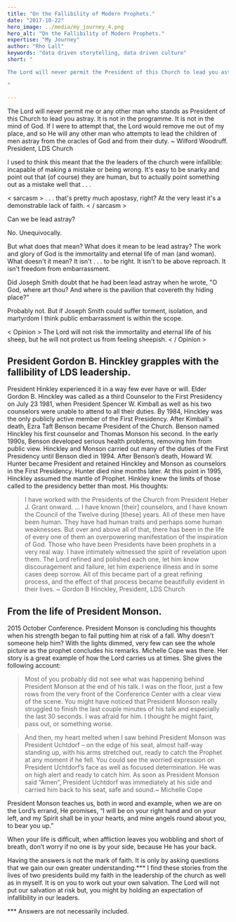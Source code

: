 ```yaml
---
title: "On the Fallibility of Modern Prophets."
date: "2017-10-22"
hero_image: ../media/my_journey_4.png
hero_alt: "On the Fallibility of Modern Prophets."
expertise: "My Journey"
author: "Rho Lall"
keywords: "data driven storytelling, data driven culture"
short: "

The Lord will never permit the President of this Church to lead you astray. It is not in the mind of God. If I were to attempt that, the Lord would remove me out of my place.

"

---
```


The Lord will never permit me or any other man who stands as President of this Church to lead you astray. It is not in the programme. It is not in the mind of God. If I were to attempt that, the Lord would remove me out of my place, and so He will any other man who attempts to lead the children of men astray from the oracles of God and from their duty. ~ Wilford Woodruff. President, LDS Church

I used to think this meant that the the leaders of the church were infallible: incapable of making a mistake or being wrong. It's easy to be snarky and point out that (of course) they are human, but to actually point something out as a mistake well that . . . 

< sarcasm > . . . that's pretty much apostasy, right? At the very least it's a demonstrable lack of faith. < / sarcasm >

Can we be lead astray?

No. Unequivocally.

But what does that mean? What does it mean to be lead astray? The work and glory of God is the immortality and eternal life of man (and woman). What doesn't it mean? It isn't . . . to be right. It isn't to be above reproach. It isn't freedom from embarrassment.

Did Joseph Smith doubt that he had been lead astray when he wrote, "O God, where art thou? And where is the pavilion that covereth thy hiding place?"

Probably not. But if Joseph Smith could suffer torment, isolation, and martyrdom I think public embarrassment is within the scope.

< Opinion > The Lord will not risk the immortality and eternal life of his sheep, but he will not protect us from feeling sheepish. < / Opinion >

## President Gordon B. Hinckley grapples with the fallibility of LDS leadership.

President Hinkley experienced it in a way few ever have or will. Elder Gordon B. Hinckley was called as a third Counselor to the First Presidency on July 23 1981, when President Spencer W. Kimball as well as his two counselors were unable to attend to all their duties. By 1984, Hinckley was the only publicly active member of the First Presidency. After Kimball's death, Ezra Taft Benson became President of the Church. Benson named Hinckley his first counselor and Thomas Monson his second. In the early 1990s, Benson developed serious health problems, removing him from public view. Hinckley and Monson carried out many of the duties of the First Presidency until Benson died in 1994. After Benson’s death, Howard W. Hunter became President and retained Hinckley and Monson as counselors in the First Presidency. Hunter died nine months later. At this point in 1995, Hinckley assumed the mantle of Prophet. Hinkley knew the limits of those called to the presidency better than most. His thoughts:

>I have worked with the Presidents of the Church from President Heber J. Grant onward. … I have known [their] counselors, and I have known the Council of the Twelve during [these] years. All of these men have been human. They have had human traits and perhaps some human weaknesses. But over and above all of that, there has been in the life of every one of them an overpowering manifestation of the inspiration of God. Those who have been Presidents have been prophets in a very real way. I have intimately witnessed the spirit of revelation upon them. The Lord refined and polished each one, let him know discouragement and failure, let him experience illness and in some cases deep sorrow. All of this became part of a great refining process, and the effect of that process became beautifully evident in their lives. ~ Gordon B Hinckley, President, LDS Church

## From the life of President Monson.

2015 October Conference. President Monson is concluding his thoughts when his strength began to fail putting him at risk of a fall. Why doesn't someone help him? With the lights dimmed, very few can see the whole picture as the prophet concludes his remarks. Michelle Cope was there. Her story is a great example of how the Lord carries us at times. She gives the following account:

>Most of you probably did not see what was happening behind President Monson at the end of his talk. I was on the floor, just a few rows from the very front of the Conference Center with a clear view of the scene. You might have noticed that President Monson really struggled to finish the last couple minutes of his talk and especially the last 30 seconds. I was afraid for him. I thought he might faint, pass out, or something worse.

>And then, my heart melted when I saw behind President Monson was President Uchtdorf – on the edge of his seat, almost half-way standing up, with his arms stretched out, ready to catch the Prophet at any moment if he fell. You could see the worried expression on President Uchtdorf’s face as well as focused determination. He was on high alert and ready to catch him. As soon as President Monson said “Amen”, President Uchtdorf was immediately at his side and carried him back to his seat, safe and sound.~ Michelle Cope

President Monson teaches us, both in word and example, when we are on the Lord’s errand, He promises, “I will be on your right hand and on your left, and my Spirit shall be in your hearts, and mine angels round about you, to bear you up.”

When your life is difficult, when affliction leaves you wobbling and short of breath, don’t worry if no one is by your side, because He has your back.

Having the answers is not the mark of faith. It is only by asking questions that we gain our own greater understanding.*** I find these stories from the lives of two presidents build my faith in the leadership of the church as well as in myself. It is on you to work out your own salvation. The Lord will not put our salvation at risk but, you might by holding an expectation of infallibility in our leaders.

*** Answers are not necessarily included.
